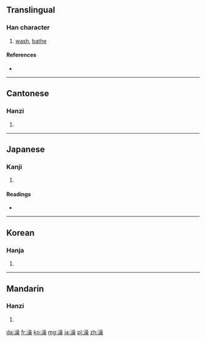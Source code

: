 ==Translingual==

===Han character===
{{Han char|rn=85|rad=水|as=13|sn=16|four=3619<sub>4</sub>|canj=水口口木 (ERRD)}}

# [[wash]], [[bathe]]

====References====
* {{Han ref|kx=0652.400|dkj=18379|dj=1062.290|hdz=31756.050|uh=6FA1|ud=28577|bh=BEFE|bd=48894}}

----

==Cantonese==

===Hanzi===
{{yue-hanzi|jyut=zou2|y=jou2}}

# {{defn|lang=yue|sort=水13}}

----

==Japanese==

===Kanji===
{{ja-kanji|grade=|rs=水13}}

# {{defn|lang=ja|sort=水13}}

====Readings====
* {{ja-readings|on=[[そう]] (sō)|kun=[[あらう]] (arau)}}

----

==Korean==

===Hanja===
{{ko-hanja|hangeul=조|eumhun=|rv=jo|mr=cho|y=co}}

# {{defn|lang=ko|sort=水13}}

----

==Mandarin==

===Hanzi===
{{cmn-hanzi|pin=[[cāo]] ([[cao1]]), [[zǎo]] ([[zao3]])|wg=ts'ao<sup>1</sup>, tsao<sup>3</sup>}}

# {{defn|lang=cmn|sort=水13}}

[[da:澡]]
[[fr:澡]]
[[ko:澡]]
[[mg:澡]]
[[ja:澡]]
[[pl:澡]]
[[zh:澡]]